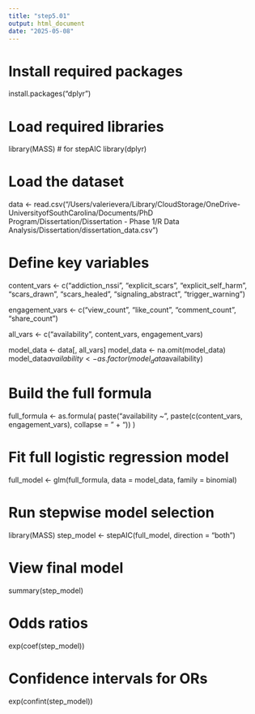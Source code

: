 ```yaml
---
title: "step5.01"
output: html_document
date: "2025-05-08"
---
```

# Install required packages
install.packages("dplyr") 

# Load required libraries
library(MASS)  # for stepAIC
library(dplyr)

# Load the dataset
data <- read.csv("/Users/valerievera/Library/CloudStorage/OneDrive-UniversityofSouthCarolina/Documents/PhD Program/Dissertation/Dissertation - Phase 1/R Data Analysis/Dissertation/dissertation_data.csv")

# Define key variables
content_vars <- c("addiction_nssi", "explicit_scars", "explicit_self_harm", 
                  "scars_drawn", "scars_healed", "signaling_abstract", "trigger_warning")

engagement_vars <- c("view_count", "like_count", "comment_count", "share_count")

all_vars <- c("availability", content_vars, engagement_vars)

model_data <- data[, all_vars]
model_data <- na.omit(model_data)
model_data$availability <- as.factor(model_data$availability)

# Build the full formula
full_formula <- as.formula(
  paste("availability ~", paste(c(content_vars, engagement_vars), collapse = " + "))
)

# Fit full logistic regression model
full_model <- glm(full_formula, data = model_data, family = binomial)

# Run stepwise model selection
library(MASS)
step_model <- stepAIC(full_model, direction = "both")

# View final model
summary(step_model)

# Odds ratios
exp(coef(step_model))

# Confidence intervals for ORs
exp(confint(step_model))
